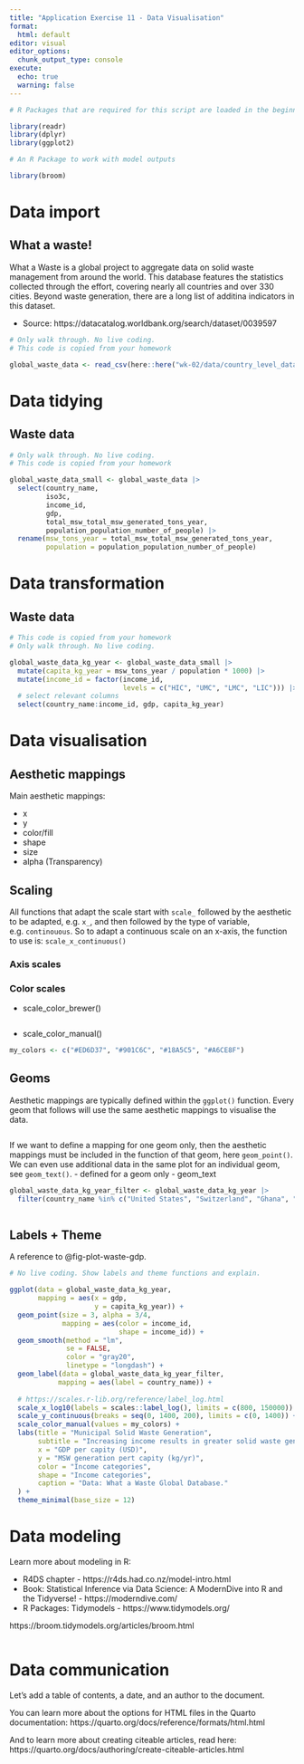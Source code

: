 ```yaml
---
title: "Application Exercise 11 - Data Visualisation"
format: 
  html: default
editor: visual
editor_options: 
  chunk_output_type: console
execute:
  echo: true
  warning: false
---
```


```r

# R Packages that are required for this script are loaded in the beginning

library(readr)
library(dplyr)
library(ggplot2)

# An R Package to work with model outputs

library(broom)

```

# Data import

## What a waste!

What a Waste is a global project to aggregate data on solid waste management from around the world. This database features the statistics collected through the effort, covering nearly all countries and over 330 cities. Beyond waste generation, there are a long list of additina indicators in this dataset.

-   Source: https://datacatalog.worldbank.org/search/dataset/0039597

```r

# Only walk through. No live coding.
# This code is copied from your homework

global_waste_data <- read_csv(here::here("wk-02/data/country_level_data_0.csv"))

```

# Data tidying

## Waste data

```r

# Only walk through. No live coding.
# This code is copied from your homework

global_waste_data_small <- global_waste_data |> 
  select(country_name, 
         iso3c, 
         income_id,
         gdp, 
         total_msw_total_msw_generated_tons_year, 
         population_population_number_of_people) |>  
  rename(msw_tons_year = total_msw_total_msw_generated_tons_year,
         population = population_population_number_of_people) 

```

# Data transformation

## Waste data

```r

# This code is copied from your homework
# Only walk through. No live coding.

global_waste_data_kg_year <- global_waste_data_small |> 
  mutate(capita_kg_year = msw_tons_year / population * 1000) |> 
  mutate(income_id = factor(income_id, 
                            levels = c("HIC", "UMC", "LMC", "LIC"))) |>  
  # select relevant columns
  select(country_name:income_id, gdp, capita_kg_year)

```

# Data visualisation

## Aesthetic mappings

Main aesthetic mappings:

-   x
-   y
-   color/fill
-   shape
-   size
-   alpha (Transparency)

## Scaling

All functions that adapt the scale start with `scale_` followed by the aesthetic to be adapted, e.g. `x_`, and then followed by the type of variable, e.g. `continouous`. So to adapt a continuous scale on an x-axis, the function to use is: `scale_x_continuous()`

### Axis scales

### Color scales

-   scale_color_brewer()

```r

```

-   scale_color_manual()

```r

my_colors <- c("#ED6D37", "#901C6C", "#18A5C5", "#A6CE8F")


```

## Geoms

Aesthetic mappings are typically defined within the `ggplot()` function. Every geom that follows will use the same aesthetic mappings to visualise the data.

```r


```

If we want to define a mapping for one geom only, then the aesthetic mappings must be included in the function of that geom, here `geom_point()`. We can even use additional data in the same plot for an individual geom, see `geom_text()`. - defined for a geom only - geom_text

```r

global_waste_data_kg_year_filter <- global_waste_data_kg_year |> 
  filter(country_name %in% c("United States", "Switzerland", "Ghana", "Turkey", "Nepal", "Kenya"))



```

## Labels + Theme

A reference to @fig-plot-waste-gdp.

```r

# No live coding. Show labels and theme functions and explain.

ggplot(data = global_waste_data_kg_year,
       mapping = aes(x = gdp, 
                     y = capita_kg_year)) +
  geom_point(size = 3, alpha = 3/4, 
             mapping = aes(color = income_id,
                           shape = income_id)) +
  geom_smooth(method = "lm", 
              se = FALSE, 
              color = "gray20", 
              linetype = "longdash") +
  geom_label(data = global_waste_data_kg_year_filter,
            mapping = aes(label = country_name)) +
  
  # https://scales.r-lib.org/reference/label_log.html
  scale_x_log10(labels = scales::label_log(), limits = c(800, 150000))  +
  scale_y_continuous(breaks = seq(0, 1400, 200), limits = c(0, 1400)) +
  scale_color_manual(values = my_colors) +
  labs(title = "Municipal Solid Waste Generation",
       subtitle = "Increasing income results in greater solid waste generation",
       x = "GDP per capity (USD)",
       y = "MSW generation pert capity (kg/yr)",
       color = "Income categories",
       shape = "Income categories",
       caption = "Data: What a Waste Global Database."
  ) +
  theme_minimal(base_size = 12) 
```

# Data modeling

Learn more about modeling in R:

-   R4DS chapter - https://r4ds.had.co.nz/model-intro.html
-   Book: Statistical Inference via Data Science: A ModernDive into R and the Tidyverse! - https://moderndive.com/
-   R Packages: Tidymodels - https://www.tidymodels.org/

https://broom.tidymodels.org/articles/broom.html

```r



```

# Data communication

Let's add a table of contents, a date, and an author to the document.

You can learn more about the options for HTML files in the Quarto documentation: https://quarto.org/docs/reference/formats/html.html

And to learn more about creating citeable articles, read here: https://quarto.org/docs/authoring/create-citeable-articles.html
